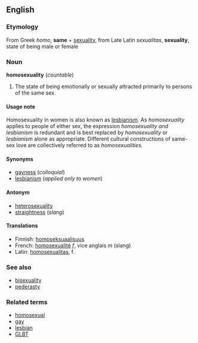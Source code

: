 ==English==
===Etymology===
From Greek ''homo'', '''same''' + [[sexuality]], from Late Latin ''sexualitas'', '''sexuality''', state of being male or female

===Noun===
'''homosexuality''' (''countable'')

#The state of being emotionally or sexually attracted primarily to persons of the same sex. 

====Usage note====
Homosexuality in women is also known as [[lesbianism]].  As ''homosexuality'' applies to people of either sex, the expression ''homosexuality and lesbianism'' is redundant and is best replaced by ''homosexuality'' or ''lesbianism'' alone as appropriate. Different cultural constructions of same-sex love are collectively referred to as ''homosexualities.''

====Synonyms====
*[[gayness]] (''colloquial'')
*[[lesbianism]] (''applied only to women'')

====Antonym====
*[[heterosexuality]]
*[[straightness]] (''slang'')

====Translations====

*Finnish: [[homoseksuaalisuus]]
*French: [[homosexualité]] ''f'', vice anglais ''m'' (slang)
*Latin: [[homosexualitas]], f.

===See also===
*[[bisexuality]]
*[[pederasty]]

===Related terms===
*[[homosexual]]
*[[gay]]
*[[lesbian]]
*[[GLBT]]